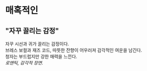 # 매혹적인
## "자꾸 끌리는 감정"
자꾸 시선과 귀가 끌리는 감정이다.  
브레스 보컬과 재즈 코드, 따뜻한 잔향이 어우러져 감각적인 여운을 남긴다.  
청자는 부드럽지만 강한 매력을 느낀다.  
*로맨틱, 감각적 장면.*